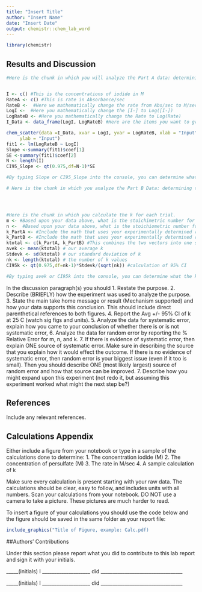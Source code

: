 ```yaml
---
title: "Insert Title"
author: "Insert Name"
date: "Insert Date"
output: chemistr::chem_lab_word
---
```


```r
library(chemistr)
```


## Results and Discussion

```r

#Here is the chunk in which you will analyze the Part A data: determining the order in respect to iodide.


I <- c() #This is the concentrations of iodide in M
RateA <- c() #This is rate in Absorbance/sec
RateB <-  #Here we mathematically change the rate from Abs/sec to M/sec
LogI <-  #Here you mathematically change the [I-] to Log([I-])
LogRateB <- #Here you mathematically change the Rate to Log(Rate)  
I_Data <- data_frame(LogI, LogRateB) #Here are the items you want to graph

chem_scatter(data =I_Data, xvar = LogI, yvar = LogRateB, xlab = "Input",
     ylab = "Input")
fit1 <- lm(LogRateB ~ LogI)
Slope <-summary(fit1)$coef[1]
SE <-summary(fit1)$coef[2]
N <- length(I)
CI95_Slope <- qt(0.975,df=N-1)*SE

#By typing Slope or CI95_Slope into the console, you can determine what the slope +/-95% CI is and include it in the text and caption of your report.
```


```r

# Here is the chunk in which you analyze the Part B Data: determining the order in respect to persulfate.  Use the above chunk as a guide for anlayzing this data.





```


```r

#Here is the chunk in which you calculate the k for each trial.
m <- #Based upon your data above, what is the stoichimetric number for m
n <-  #Based upon your data above, what is the stoichiometric number for n
k_PartA <- #Include the math that uses your experimentally determined rate law to caluclate k for each trial in Part A.  Hint:  you don't need to calculate each trial by hand.  Use the values above to do the calculations.
k_PartB <- #Include the math that uses your experimentally determined rate law to caluclate k for each trial in Part B.
ktotal <- c(k_PartA, k_PartB) #This combines the two vectors into one set of data
avek <- mean(ktotal) # our average k
Stdevk <- sd(ktotal) # our standard deviation of k
nk <- length(ktotal) # the number of k values 
CI95k <- qt(0.975,df=nk-1)*Stdevk/(sqrt(nk)) #calculation of 95% CI

#By typing avek or CI95k into the console, you can determine what the k +/-95% CI is and include it in the text of your report.
```


In the discussion paragraph(s) you should 1.  Restate the purpose.  2.  Describe (BRIEFLY) how the experiment was used to analyze the purpose.  3.  State the main take home message or result (Mechanism supported) and how your data supports this conclusion.  This should include direct parenthetical references to both figures.  4.  Report the Avg +/- 95% CI of k at 25 C (watch sig figs and units).  5.  Analyze the data for systematic error, explain how you came to your conclusion of whether there is or is not systematic error,  6.  Analyze the data for random error by reporting the % Relative Error for m, n, and k. 7.  If there is evidence of systematic error, then explain ONE source of systematic error.  Make sure in describing the source that you explain how it would effect the outcome. If there is no evidence of systematic error, then random error is your biggest issue (even if it too is small).  Then you should describe ONE (most likely largest) source of random error and how that source can be improved.  7.  Describe how you might expand upon this experiment (not redo it, but assuming this experiment worked what might the next step be?) 

## References

Include any relevant references.


## Calculations Appendix

Either include a figure from your notebook or type in a sample of the calculations done to determine:
1.  The concentration iodide (M)
2.  The concentration of persulfate (M)
3.  The rate in M/sec
4.  A sample calculation of k 

Make sure every calculation is present starting with your raw data.  The calculations should be clear, easy to follow, and includes units with all numbers.  Scan your calculations from your notebook. DO NOT use a camera to take a picture.  These pictures are much harder to read.

To insert a figure of your calculations you should use the code below and the figure should be saved in the same folder as your report file:

```r
include_graphics("Title of Figure, example: Calc.pdf)
```


##Authors' Contributions

Under this section please report what you did to contribute to this lab report and sign it with your initials.

_____(initials) I ____________________ did __________________________________


_____(initials) I ____________________ did __________________________________
